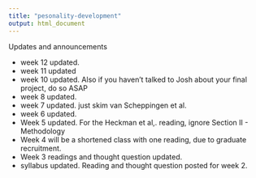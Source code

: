 ```yaml
---
title: "pesonality-development"
output: html_document
---
```


Updates and announcements

- week 12 updated.
- week 11 updated   
- week 10 updated. Also if you haven't talked to Josh about your final project, do so ASAP
- week 8 updated. 
- week 7 updated. just skim van Scheppingen et al.  
- week 6 updated. 
- Week 5 updated. For the Heckman et al,. reading, ignore Section II - Methodology
- Week 4 will be a shortened class with one reading, due to graduate recruitment. 
- Week 3 readings and thought question updated. 
- syllabus updated. Reading and thought question posted for week 2. 
